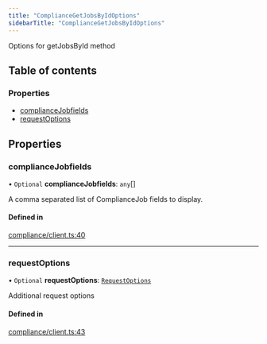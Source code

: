 ```yaml
---
title: "ComplianceGetJobsByIdOptions"
sidebarTitle: "ComplianceGetJobsByIdOptions"
---
```


Options for getJobsById method

## Table of contents

### Properties

- [complianceJobfields](/xdks/typescript/reference/interfaces/ComplianceGetJobsByIdOptions#compliancejobfields)
- [requestOptions](/xdks/typescript/reference/interfaces/ComplianceGetJobsByIdOptions#requestoptions)

## Properties

### complianceJobfields

• `Optional` **complianceJobfields**: `any`[]

A comma separated list of ComplianceJob fields to display.

#### Defined in

[compliance/client.ts:40](https://github.com/xdevplatform/xdk/blob/298ca9350d035e40e7c8ee0753c50052819a41e2/xdk/typescript/src/compliance/client.ts#L40)

___

### requestOptions

• `Optional` **requestOptions**: [`RequestOptions`](/xdks/typescript/reference/interfaces/RequestOptions)

Additional request options

#### Defined in

[compliance/client.ts:43](https://github.com/xdevplatform/xdk/blob/298ca9350d035e40e7c8ee0753c50052819a41e2/xdk/typescript/src/compliance/client.ts#L43)
